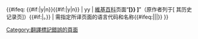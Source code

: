 <noinclude>{{pp-template|small=yes}}</noinclude><includeonly>{{#ifeq: {{#if:{{{1|}}}|y|n}}{{#if:{{{2|}}}|y|n}} | yy | <!-- then
-->[[:{{{1}}}:|{{ISO 639 name {{lc:{{{1}}}}}}}維基百科]]页面“'''[{{fullurl:{{{1}}}:{{{2}}}|{{#if:{{{version|}}}|oldid={{{version}}}}}}} {{lang|{{{1}}}|{{{2}}}}}]'''”（原作者列于[{{fullurl:{{{1}}}:{{{2}}}|action=history}} 其历史记录页]）{{#if:{{{3|}}}|。{{{3}}}}}{{Talkspace detect|main=[[Category:{{ISO 639 name {{lc:{{{1}}}}}}}維基百科翻譯條目]] }} | <!-- else --><span class="error">需指定所译页面的语言代码和名称</span>{{#ifeq:{{NAMESPACE}}|{{ns:0}}|[[Category:翻譯條目|{{PAGENAME}}]]|[[Category:翻譯標記錯誤的頁面]]}} }}</includeonly>